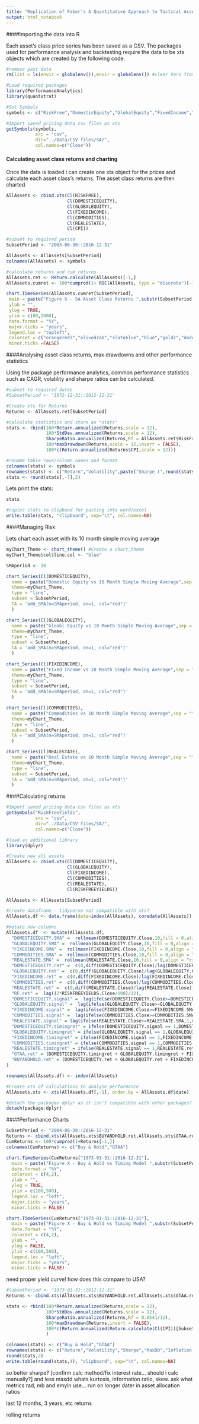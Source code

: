 ```yaml
---
title: "Replication of Faber's A Quantitative Approach to Tactical Asset Allocation - Asset Class Returns"
output: html_notebook
---
```


####Importing the data into R

Each asset's class price series has been saved as a CSV. The packages used for performance analysis and backtesting require the data to be xts objects which are created by the following code.
```r
#remove past data
rm(list = ls(envir = globalenv()),envir = globalenv()) #clear Vars from global enviroment

#Load required packages
library(PerformanceAnalytics)
library(quantstrat)

#Set Symbols
symbols <- c("RiskFree","DomesticEquity","GlobalEquity","FixedIncome","Commodities","RealEstate","CPI")

#Import saved pricing data csv files as xts
getSymbols(symbols,
           src = "csv",
           dir="../Data/CSV files/SA/",
           col.names=c("Close"))
```

#### Calculating asset class returns and charting

Once the data is loaded i can create one xts object for the prices and calculate each asset class's returns. The asset class returns are then charted.
```r
AllAssets <- cbind.xts(Cl(RISKFREE),
                       Cl(DOMESTICEQUITY),
                       Cl(GLOBALEQUITY),
                       Cl(FIXEDINCOME),
                       Cl(COMMODITIES),
                       Cl(REALESTATE),
                       Cl(CPI))                       

#subset to required period
SubsetPeriod <- "2003-06-30::2016-12-31"

AllAssets <- AllAssets[SubsetPeriod]
colnames(AllAssets) <- symbols

#calculate returns and cum returns
AllAssets.ret <- Return.calculate(AllAssets)[-1,]
AllAssets.cumret <- 100*cumprod(1+ ROC(AllAssets, type = "discrete")[-1,])

chart.TimeSeries(AllAssets.cumret[SubsetPeriod],
 main = paste("Figure X - SA Asset Class Returns ",substr(SubsetPeriod,1,4),"-",substr(SubsetPeriod,13,16),", Log Scale",sep = ""), 
 ylab = "",
 ylog = TRUE,
 ylim = c(80,2000),
 date.format = "%Y",
 major.ticks = "years",
 legend.loc = "topleft",
 colorset = c("orangered3","olivedrab","slateblue","blue","gold2","dodgerblue2","cornflowerblue"),
 minor.ticks =FALSE)
```

####Analysing asset class returns, max drawdowns and other performance statistics

Using the package performance analytics, common performance statistics such as CAGR, volatility and sharpe ratios can be calculated.
```r
#subset to required dates
#SubsetPeriod <- "1972-12-31::2012-12-31"

#Create xts for Returns
Returns <- AllAssets.ret[SubsetPeriod]

#calculate statistics and store as "stats"
stats <- rbind(100*Return.annualized(Returns,scale = 12), 
               100*StdDev.annualized(Returns,scale = 12), 
               SharpeRatio.annualized(Returns,Rf = AllAssets.ret$RiskFree),
               100*maxDrawdown(Returns,scale = 12,invert = FALSE),
               100*c(Return.annualized(Returns$CPI,scale = 12)))

#rename table rows/column names and format
colnames(stats) <- symbols
rownames(stats) <- c("Return","Volatility",paste("Sharpe (",round(stats[1,"RiskFree"],2),"%)", sep = ""),"MaxDD","Inflation CAGR")
stats <- round(stats[,-7],2)
```

Lets print the stats:
```r
stats

#copies stats to clipboad for pasting into word/excel
write.table(stats, "clipboard", sep="\t", col.names=NA) 
```

####Managing Risk 

Lets chart each asset with its 10 month simple moving average

```r
myChart_Theme <- chart_theme() #Create a chart_theme
myChart_Theme$col$line.col <- "blue"

SMAperiod <- 10

chart_Series(Cl(DOMESTICEQUITY),
  name = paste("Domestic Equity vs 10 Month Simple Moving Average",sep = ""),
  theme=myChart_Theme,
  type = "line",
  subset = SubsetPeriod,
  TA = 'add_SMA(n=SMAperiod, on=1, col="red")'
  )

chart_Series(Cl(GLOBALEQUITY),
  name = paste("Gloabl Equity vs 10 Month Simple Moving Average",sep = ""),
  theme=myChart_Theme,
  type = "line",
  subset = SubsetPeriod,
  TA = 'add_SMA(n=SMAperiod, on=1, col="red")'
  )

chart_Series(Cl(FIXEDINCOME),
  name = paste("Fixed Income vs 10 Month Simple Moving Average",sep = ""),
  theme=myChart_Theme,
  type = "line",
  subset = SubsetPeriod,
  TA = 'add_SMA(n=SMAperiod, on=1, col="red")'
  )

chart_Series(Cl(COMMODITIES),
  name = paste("Commodities vs 10 Month Simple Moving Average",sep = ""),
  theme=myChart_Theme,
  type = "line",
  subset = SubsetPeriod,
  TA = 'add_SMA(n=SMAperiod, on=1, col="red")'
  )

chart_Series(Cl(REALESTATE),
  name = paste("Real Estate vs 10 Month Simple Moving Average",sep = ""),
  theme=myChart_Theme,
  type = "line",
  subset = SubsetPeriod,
  TA = 'add_SMA(n=SMAperiod, on=1, col="red")'
  )
```

####Calculating returns

```r

#Import saved pricing data csv files as xts
getSymbols("RiskFreeYields",
           src = "csv",
           dir="../Data/CSV files/SA/",
           col.names=c("Close"))

#load an additional library
library(dplyr)

#Create new all assets
AllAssets <- cbind.xts(Cl(DOMESTICEQUITY),
                       Cl(GLOBALEQUITY),
                       Cl(FIXEDINCOME),
                       Cl(COMMODITIES),
                       Cl(REALESTATE),
                       Cl(RISKFREEYIELDS))   

AllAssets <- AllAssets[SubsetPeriod]

#create dataframe - tidyverse not compatible with xts?
AllAssets.df <- data.frame(date=index(AllAssets), coredata(AllAssets)) #, row.names = index(AllAssets))

#mutate new columns
AllAssets.df  <- mutate(AllAssets.df,
  "DOMESTICEQUITY.SMA" =  rollmean(DOMESTICEQUITY.Close,10,fill = 0,align = "right"),
  "GLOBALEQUITY.SMA" =  rollmean(GLOBALEQUITY.Close,10,fill = 0,align = "right"),
  "FIXEDINCOME.SMA" =  rollmean(FIXEDINCOME.Close,10,fill = 0,align = "right"),
  "COMMODITIES.SMA" =  rollmean(COMMODITIES.Close,10,fill = 0,align = "right"),
  "REALESTATE.SMA" =  rollmean(REALESTATE.Close,10,fill = 0,align = "right"),
  "DOMESTICEQUITY.ret" =  c(0,diff(DOMESTICEQUITY.Close)/lag(DOMESTICEQUITY.Close)[-1]),
  "GLOBALEQUITY.ret" =  c(0,diff(GLOBALEQUITY.Close)/lag(GLOBALEQUITY.Close)[-1]),
  "FIXEDINCOME.ret" =  c(0,diff(FIXEDINCOME.Close)/lag(FIXEDINCOME.Close)[-1]),
  "COMMODITIES.ret" =  c(0,diff(COMMODITIES.Close)/lag(COMMODITIES.Close)[-1]),
  "REALESTATE.ret" =  c(0,diff(REALESTATE.Close)/lag(REALESTATE.Close)[-1]),
  "RF.ret" =  lag((2*RISKFREEYIELDS.Close/100)/12),
  "DOMESTICEQUITY.signal" =  lag(ifelse(DOMESTICEQUITY.Close>=DOMESTICEQUITY.SMA,1,0)),
  "GLOBALEQUITY.signal" =  lag(ifelse(GLOBALEQUITY.Close>=GLOBALEQUITY.SMA,1,0)),
  "FIXEDINCOME.signal" =  lag(ifelse(FIXEDINCOME.Close>=FIXEDINCOME.SMA,1,0)),
  "COMMODITIES.signal" =  lag(ifelse(COMMODITIES.Close>=COMMODITIES.SMA,1,0)),
  "REALESTATE.signal" = lag(ifelse(REALESTATE.Close>=REALESTATE.SMA,1,0)),
  "DOMESTICEQUITY.timingret" = ifelse(DOMESTICEQUITY.signal == 1,DOMESTICEQUITY.ret,RF.ret),
  "GLOBALEQUITY.timingret" = ifelse(GLOBALEQUITY.signal == 1,GLOBALEQUITY.ret,RF.ret),
  "FIXEDINCOME.timingret" = ifelse(FIXEDINCOME.signal == 1,FIXEDINCOME.ret,RF.ret),
  "COMMODITIES.timingret" = ifelse(COMMODITIES.signal == 1,COMMODITIES.ret,RF.ret),
  "REALESTATE.timingret" = ifelse(REALESTATE.signal == 1,REALESTATE.ret,RF.ret),
  "GTAA.ret" = (DOMESTICEQUITY.timingret + GLOBALEQUITY.timingret + FIXEDINCOME.timingret + COMMODITIES.timingret + REALESTATE.timingret)/5,
  "BUYANDHOLD.ret" = (DOMESTICEQUITY.ret + GLOBALEQUITY.ret + FIXEDINCOME.ret + COMMODITIES.ret + REALESTATE.ret)/5
)

rownames(AllAssets.df) <- index(AllAssets)

#Create xts of calculations to analyse performance
AllAssets.xts <- xts(AllAssets.df[,-1], order.by = AllAssets.df$date)

#detach the packagae dplyr as it isn't compatible with other packages?
detach(package:dplyr)
```

####Performance Charts

```r
SubsetPeriod <- "2004-06-30::2016-12-31" 
Returns <- cbind.xts(AllAssets.xts$BUYANDHOLD.ret,AllAssets.xts$GTAA.ret)[SubsetPeriod]
CumReturns <- 100*cumprod(1+Returns[-1,])
colnames(CumReturns) <- c("Buy & Hold","GTAA")

chart.TimeSeries(CumReturns["1973-01-31::2016-12-31"],
  main = paste("Figure X - Buy & Hold vs Timing Model ",substr(SubsetPeriod,1,4),"-",substr(SubsetPeriod,13,16),", Log Scale",sep = ""),
  date.format = "%Y",
  colorset = c(4,2),
  ylab = "",
  ylog = TRUE,
  ylim = c(100,500),
  legend.loc = "left",
  major.ticks = "years",
  minor.ticks = FALSE)

chart.TimeSeries(CumReturns["1973-01-31::2016-12-31"],
  main = paste("Figure X - Buy & Hold vs Timing Model ",substr(SubsetPeriod,1,4),"-",substr(SubsetPeriod,13,16),", Non-log Scale",sep = ""),
  date.format = "%Y",
  colorset = c(4,2),
  ylab = "",
  ylog = FALSE,
  ylim = c(100,500),
  legend.loc = "left",
  major.ticks = "years",
  minor.ticks = FALSE)
```

need proper yield curve! 
how does this compare to USA?

```r
#SubsetPeriod <- "1973-01-31::2012-12-31" 
Returns <- cbind.xts(AllAssets.xts$BUYANDHOLD.ret,AllAssets.xts$GTAA.ret)[SubsetPeriod]

stats <- rbind(100*Return.annualized(Returns,scale = 12), 
               100*StdDev.annualized(Returns,scale = 12), 
               SharpeRatio.annualized(Returns,Rf = 0.0541/12),
               100*maxDrawdown(Returns,invert = FALSE),
               100*c(Return.annualized(Return.calculate(Cl(CPI))[SubsetPeriod],scale = 12))
               )

colnames(stats) <- c("Buy & Hold","GTAA")
rownames(stats) <- c("Return","Volatility","Sharpe","MaxDD","Inflation CAGR")
round(stats,2)
write.table(round(stats,4), "clipboard", sep="\t", col.names=NA)
```

so better sharpe? [confirm calc method/fix interest rate... should i calc manually?] and less maxdd
whats kurtosis, information ratio, skew. ask what metrics rad, mb and emyln use...
run on longer dater in asset allocation ratios

last 12 months, 3 years, etc returns

rolling returns
